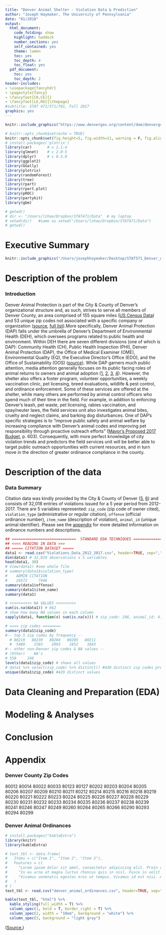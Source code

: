 ```yaml
---
title: "Denver Animal Shelter - Violation Data & Prediction"
author: "Joseph Haymaker, The University of Pennsylvania"
date: "01/2018"
output:
  html_document:
    code_folding: show
    highlight: haddock
    number_sections: yes
    self_contained: yes
    theme: lumen
    toc: yes
    toc_depth: 4
    toc_float: yes
  pdf_document:
    toc: yes
    toc_depth: 2
header-includes:
- \usepackage{fancyhdr}
- \pagestyle{fancy}
- \fancyfoot[CO,CE]{}
- \fancyfoot[LE,RO]{\thepage}
#subtitle: STAT 471/571/701, Fall 2017
graphics: yes
---
```


```r
knitr::include_graphics("https://www.denvergov.org/content/dam/denvergov/Portals/682/images/About%20DAS/DAPDEHlogo.png")
```

```r
# knitr::opts_chunk$set(echo = TRUE)
knitr::opts_chunk$set(fig.height=5, fig.width=11, warning = F, fig.align = "left")
# install.packages('plotrix')
library(car)       # v 2.1-4
library(glmnet)    # v 2.0-5
library(dplyr)     # v 0.5.0
library(ggplot2)
library(GGally)
library(plotrix)
library(randomForest)
library(tree)
library(rpart)
library(rpart.plot)
library(pROC)
library(partykit)
library(gbm)
```

```r
# getwd()
# dir <- "/Users/lzhao/Dropbox/STAT471/Data"  # my laptop
# setwd(dir)   #same as setwd("/Users/lzhao/Dropbox/STAT471/Data") 
# getwd()
```

# Executive Summary


```r
knitr::include_graphics("/Users/josephhaymaker/Desktop/STAT571_Denver_Animal_Protection/das.jpeg")
```

# Description of the problem
### Introduction

Denver Animal Protection is part of the City & County of Denver's organizational structure and, as such, strives to serve all members of Denver County, an area comprised of 155 square miles ([US Census Data](https://www2.census.gov/geo/docs/maps-data/data/gazetteer/2017_Gazetteer/2017_gaz_counties_08.txt)) and 53 unique zip codes not associated with a specific company or organization ([source](https://tools.usps.com/go/ZipLookupAction!input.action), [full list](#denver-county-zip-codes)).More specifically, Denver Animal Protection (DAP) falls under the umbrella of Denver’s Department of Environmental Health (DEH), which oversees programs related to public health and environment. Within DEH there are seven different divisions (one of which is DAP): Community Health (CH), Public Health Inspection (PHI), Denver Animal Protection (DAP), the Office of Medical Examiner (OME), Environmental Quality (EQ), the Executive Director’s Office (EDO), and the Office of Sustainability (OOS) ([source](https://www.denvergov.org/content/dam/denvergov/Portals/344/documents/Budget/MayorsProposedBudget_2016.pdf)). While DAP garners much public attention, media attention generally focuses on its public facing roles of animal returns to owners and animal adoption ([1](https://www.denverpost.com/2017/11/01/denver-animal-shelter-adoption-deal/), [2](http://kdvr.com/2017/08/22/denver-animal-shelter-to-put-2-dozen-french-bulldogs-up-for-adoption-saturday/), [3](https://www.denverpost.com/2017/12/28/border-collie-deformed-front-legs-gets-cart/), [4](http://kdvr.com/2017/07/14/cat-found-in-west-denver-dumpster-finds-new-home/)). However, the shelter also offers a foster program, volunteer opportunities, a weekly vaccination clinic, pet licensing, breed evaluations, wildlife & pest control, and ordinance enforcement. Some of these services are offered at the shelter, while many others are performed by animal control officers who spend much of their time in the field. For example, in addition to enforcing Denver’s leash, pet waste, pet licensing, rabies vaccination, and spay/neuter laws, the field services unit also investigates animal bites, cruelty and neglect claims, and barking dog disturbances. One of DAP's specific strategies is to "improve public safety and animal welfare by increasing compliance with Denver’s animal codes and improving pet responsibility through proactive outreach efforts" ([Mayor’s Proposed 2017 Budget](https://www.denvergov.org/content/dam/denvergov/Portals/344/documents/Budget/2017/2017%20Budget%20Book_October%20Draft_Web%20Version.pdf), p. 603). Consequently, with more perfect knowledge of city violation trends and predictors the field services unit will be better able to target public outreach opportunities with current resources, and in turn move in the direction of greater ordinance compliance in the county. 

# Description of the data
### Data Summary

Citation data was kindly provided by the City & County of Denver ([5](https://www.denvergov.org/content/denvergov/en/denver-animal-shelter/about-das/contact.html), [6](https://www.denvergov.org/content/denvergov/en/denver-city-council/about-us/open-records-policy.html)) and consists of 32,018 entries of violations issued for a 5 year period from 2012-2017. There are 5 variables represented: `zip_code` (zip code of owner cited), `violation_type` (administrative or regular citation), `offense` (official ordinance number), `item_name` (description of violation), `animal_id` (unique animal identifier). Please see the [appendix](#denver-animal-ordinances) for more detailed information on ordinance numbers and descriptions.


<!--- ###################################### CITATION Dataset characteristics #################################--->
```r
## =============================  STANDARD EDA TECHNIQUES ==============================
## <<<< READING IN DATA >>>
## ===== CITATION DATASET =====
data1 <- read.csv("Violations_Data_2012_2017.csv", header=TRUE, sep=",", na.strings="") # accounts for header, xls, and na strings
dim(data1) # 32,018 observations x 5 variables
head(data1, 30)
# View(data1) #see whole file
# summary(data1$violation_type)
#    ADMIN CITATION 
#    24572     7446 
summary(data1$offense)
summary(data1$item_name)
summary(data1)

# <<<<<<<<<< NA VALUES >>>>>>>>>
sum(is.na(data1)) # 662
# show how many NA values in each column
sapply(data1, function(x) sum(is.na(x))) # zip_code: 246, animal_id: 416
```

```r
# ==== zip codes ========
summary(data1$zip_code)
#-- top 5 zip codes by frequency --
  # 80219   80239   80204   80205   80211   
  #  5480    2583    2093    1852    1843
#-- other non-Denver zip codes & NA values --
# (Other)    NA's 
# 558     246 
levels(data1$zip_code) # shows all values
# data1 %>% select(zip_code) %>% distinct() #430 distinct zip codes present
unique(data1$zip_code) #429 distinct values
```



# Data Cleaning and Preparation (EDA)
# Modeling & Analyses
# Conclusion 
# Appendix

### Denver County Zip Codes

80012
80014
80022
80033
80123
80127
80202
80203
80204
80205
80206
80207
80209
80210
80211
80212
80214
80215
80216
80218
80219
80220
80221
80222
80223
80224
80225
80226
80227
80228
80229
80230
80231
80232
80233
80234
80235
80236
80237
80238
80239
80241
80246
80247
80249
80260
80264
80265
80266
80290
80293
80294
80299

### Denver Animal Ordinances

```r
# install.packages("kableExtra")
library(knitr)
library(kableExtra)

# text_tbl <- data.frame(
#   Items = c("Item 1", "Item 2", "Item 3"),
#   Features = c(
#     "Lorem ipsum dolor sit amet, consectetur adipiscing elit. Proin vehicula tempor ex. Morbi malesuada sagittis turpis, at venenatis nisl luctus a. ",
#     "In eu urna at magna luctus rhoncus quis in nisl. Fusce in velit varius, posuere risus et, cursus augue. Duis eleifend aliquam ante, a aliquet ex tincidunt in. ", 
#     "Vivamus venenatis egestas eros ut tempus. Vivamus id est nisi. Aliquam molestie erat et sollicitudin venenatis. In ac lacus at velit scelerisque mattis. "
#   )
# )
text_tbl <- read.csv("denver_animal_ordinances.csv", header=TRUE, sep=",", na.strings="")

kable(text_tbl, "html") %>%
  kable_styling(full_width = T) %>%
  column_spec(1, bold = T, border_right = T) %>%
  column_spec(2, width = "10em", background = "white") %>%
  column_spec(3, background = "light gray")
```

([Source.](https://www.denvergov.org/content/denvergov/en/denver-animal-shelter/animal-protection/denver-animal-ordinances.html))
